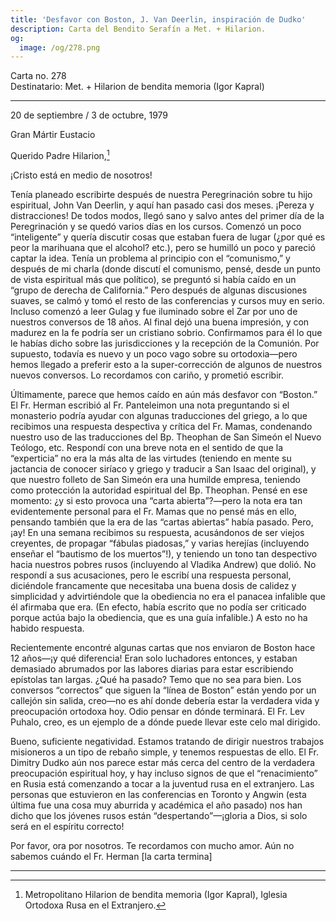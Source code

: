 ```yaml
---
title: 'Desfavor con Boston, J. Van Deerlin, inspiración de Dudko'
description: Carta del Bendito Serafín a Met. + Hilarion.
og:
  image: /og/278.png
---
```


<div style={{textAlign:'right', fontFamily:'monospace'}}>Carta no. 278</div>
<div style={{textAlign:'left', fontFamily:'monospace'}}>Destinatario: Met. + Hilarion de bendita memoria (Igor Kapral)</div>

---

20 de septiembre / 3 de octubre, 1979

Gran Mártir Eustacio

Querido Padre Hilarion,[^1]

¡Cristo está en medio de nosotros!

Tenía planeado escribirte después de nuestra Peregrinación sobre tu hijo espiritual, John Van Deerlin, y aquí han pasado casi dos meses. ¡Pereza y distracciones! De todos modos, llegó sano y salvo antes del primer día de la Peregrinación y se quedó varios días en los cursos. Comenzó un poco “inteligente” y quería discutir cosas que estaban fuera de lugar (¿por qué es peor la marihuana que el alcohol? etc.), pero se humilló un poco y pareció captar la idea. Tenía un problema al principio con el “comunismo,” y después de mi charla (donde discutí el comunismo, pensé, desde un punto de vista espiritual más que político), se preguntó si había caído en un “grupo de derecha de California.” Pero después de algunas discusiones suaves, se calmó y tomó el resto de las conferencias y cursos muy en serio. Incluso comenzó a leer Gulag y fue iluminado sobre el Zar por uno de nuestros conversos de 18 años. Al final dejó una buena impresión, y con madurez en la fe podría ser un cristiano sobrio. Confirmamos para él lo que le habías dicho sobre las jurisdicciones y la recepción de la Comunión. Por supuesto, todavía es nuevo y un poco vago sobre su ortodoxia—pero hemos llegado a preferir esto a la super-corrección de algunos de nuestros nuevos conversos. Lo recordamos con cariño, y prometió escribir.

Últimamente, parece que hemos caído en aún más desfavor con “Boston.” El Fr. Herman escribió al Fr. Panteleimon una nota preguntando si el monasterio podría ayudar con algunas traducciones del griego, a lo que recibimos una respuesta despectiva y crítica del Fr. Mamas, condenando nuestro uso de las traducciones del Bp. Theophan de San Simeón el Nuevo Teólogo, etc. Respondí con una breve nota en el sentido de que la “experticia” no era la más alta de las virtudes (teniendo en mente su jactancia de conocer siríaco y griego y traducir a San Isaac del original), y que nuestro folleto de San Simeón era una humilde empresa, teniendo como protección la autoridad espiritual del Bp. Theophan. Pensé en ese momento: ¿y si esto provoca una “carta abierta”?—pero la nota era tan evidentemente personal para el Fr. Mamas que no pensé más en ello, pensando también que la era de las “cartas abiertas” había pasado. Pero, ¡ay! En una semana recibimos su respuesta, acusándonos de ser viejos creyentes, de propagar “fábulas piadosas,” y varias herejías (incluyendo enseñar el “bautismo de los muertos”!), y teniendo un tono tan despectivo hacia nuestros pobres rusos (incluyendo al Vladika Andrew) que dolió. No respondí a sus acusaciones, pero le escribí una respuesta personal, diciéndole francamente que necesitaba una buena dosis de calidez y simplicidad y advirtiéndole que la obediencia no era el panacea infalible que él afirmaba que era. (En efecto, había escrito que no podía ser criticado porque actúa bajo la obediencia, que es una guía infalible.) A esto no ha habido respuesta.

Recientemente encontré algunas cartas que nos enviaron de Boston hace 12 años—¡y qué diferencia! Eran solo luchadores entonces, y estaban demasiado abrumados por las labores diarias para estar escribiendo epístolas tan largas. ¿Qué ha pasado? Temo que no sea para bien. Los conversos “correctos” que siguen la “línea de Boston” están yendo por un callejón sin salida, creo—no es ahí donde debería estar la verdadera vida y preocupación ortodoxa hoy. Odio pensar en dónde terminará. El Fr. Lev Puhalo, creo, es un ejemplo de a dónde puede llevar este celo mal dirigido.

Bueno, suficiente negatividad. Estamos tratando de dirigir nuestros trabajos misioneros a un tipo de rebaño simple, y tenemos respuestas de ello. El Fr. Dimitry Dudko aún nos parece estar más cerca del centro de la verdadera preocupación espiritual hoy, y hay incluso signos de que el “renacimiento” en Rusia está comenzando a tocar a la juventud rusa en el extranjero. Las personas que estuvieron en las conferencias en Toronto y Angwin (esta última fue una cosa muy aburrida y académica el año pasado) nos han dicho que los jóvenes rusos están “despertando”—¡gloria a Dios, si solo será en el espíritu correcto!

Por favor, ora por nosotros. Te recordamos con mucho amor. Aún no sabemos cuándo el Fr. Herman [la carta termina]

---

[^1]: Metropolitano Hilarion de bendita memoria (Igor Kapral), Iglesia Ortodoxa Rusa en el Extranjero.